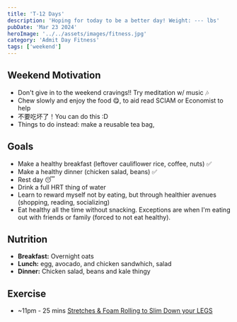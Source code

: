 ```yaml
---
title: 'T-12 Days'
description: 'Hoping for today to be a better day! Weight: --- lbs'
pubDate: 'Mar 23 2024'
heroImage: '../../assets/images/fitness.jpg'
category: 'Admit Day Fitness'
tags: ['weekend']
---
```


## Weekend Motivation

- Don't give in to the weekend cravings!! Try meditation w/ music 🎶
- Chew slowly and enjoy the food 😋, to aid read SCIAM or Economist to help
- 不要吃坏了！You can do this :D
- Things to do instead: make a reusable tea bag,

## Goals

- Make a healthy breakfast (leftover cauliflower rice, coffee, nuts) ✅
- Make a healthy dinner (chicken salad, beans) ✅
- Rest day 😴
- Drink a full HRT thing of water
- Learn to reward myself not by eating, but through healthier avenues (shopping, reading, socializing)
- Eat healthy all the time without snacking. Exceptions are when I'm eating out with friends or family (forced to not eat healthy).

## Nutrition

- **Breakfast:** Overnight oats
- **Lunch:** egg, avocado, and chicken sandwhich, salad
- **Dinner:** Chicken salad, beans and kale thingy

## Exercise

- ~11pm - 25 mins [Stretches & Foam Rolling to Slim Down your LEGS](https://www.youtube.com/watch?v=zF7LFDfKEGY)
